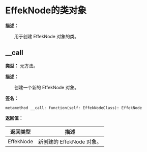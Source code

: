 
# EffekNode的类对象

**描述：**

&emsp;&emsp;用于创建 EffekNode 对象的类。

## __call

**类型：** 元方法。

**描述：**

&emsp;&emsp;创建一个新的 EffekNode 对象。

**签名：**
```tl
metamethod __call: function(self: EffekNodeClass): EffekNode
```

**返回值：**

| 返回类型 | 描述 |
| --- | --- |
| EffekNode | 新创建的 EffekNode 对象。 |